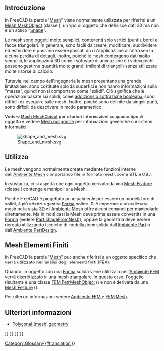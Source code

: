 <languages/>
{{TOCright}}

<span id="Introduction"></span>
== Introduzione ==

In FreeCAD la parola "[[Mesh/it|Mesh]]" viene normalmente utilizzata per riferirsi a un [[Mesh_MeshObject/it|Mesh MeshObject]] (classe {{incode|Mesh::MeshObject}}), un tipo di oggetto che definisce dati 3D ma non è un solido "[[Shape/it|Shape]]".

Le mesh sono oggetti molto semplici, contenenti solo vertici (punti), bordi e facce triangolari. In generale, sono facili da creare, modificare, suddividere ed estendere e possono essere passati da un'applicazione all'altra senza alcuna perdita di dettagli. Inoltre, poiché le mesh contengono dati molto semplici, le applicazioni 3D come i software di animazione e i videogiochi possono gestirne quantità molto grandi (milioni di triangoli) senza utilizzare molte risorse di calcolo.

Tuttavia, nel campo dell'ingegneria le mesh presentano una grande limitazione: sono costituite solo da superfici e non hanno informazioni sulla "massa", quindi non si comportano come "solidi". Ciò significa che le operazioni basate sui solidi, come [[Part_Boolean/it|addizione o sottrazione booleana]], sono difficili da eseguire sulle mesh. Inoltre, poiché sono definite da singoli punti, sono difficili da descrivere in modo parametrico.

Vedere [[Mesh_MeshObject/it|Mesh MeshObject]] per ulteriori informazioni su questo tipo di oggetto e vedere [https://en.wikipedia.org/wiki/Polygon_mesh Mesh poligonale] per informazioni generiche sui sistemi informatici.

[[File:Shape_and_mesh.svg]]

{{Caption|Sinistra: [[Shape/it|forma]] parametrica definita dalle proprietà. A destra: [[Mesh/it|mesh]], definita da vertici e superfici triangolari.}}

<span id="Usage"></span>
==Utilizzo==

Le mesh vengono normalmente create mediante funzioni interne dell'[[Mesh_Workbench/it|Ambiente Mesh]] o importando file in formato mesh, come STL e OBJ.

In sostanza, ci si aspetta che ogni oggetto derivato da una [[Mesh_Feature/it|Mesh Feature]] (classe {{incode|Mesh::Feature}}) contenga e manipoli una Mesh.

Poiché FreeCAD è progettato principalmente per essere un modellatore di solidi, è più adatto a gestire [[Shape/it|Forme]] solide. Può importare e visualizzare mesh nella [[3D_view/it|vista 3D]] e l'[[Mesh_Workbench/it|Ambiente Mesh]] offre alcuni comandi per manipolarle direttamente. Ma in molti casi la Mesh deve prima essere convertita in una [[Shape/it|Forma]] (vedere [[Part_ShapeFromMesh/it|Part ShapeFromMesh]]), oppure la geometria deve essere ricreata utilizzando tecniche di modellazione solida dall'[[Part_Workbench/it|Ambiente Part]] o dall'[[PartDesign_Workbench/it|Ambiente PartDesign]].

<span id="Finite_element_meshes"></span>
== Mesh Elementi Finiti ==

In FreeCAD la parola "[[Mesh/it|Mesh]]" può anche riferirsi a un oggetto specifico che verrà utilizzato nell'analisi degli elementi finiti (FEA).

Quando un oggetto con una [[Shape/it|Forma]] solida viene utilizzato nell'[[FEM_Workbench/it|Ambiente FEM]] verrà discretizzato in una mesh triangolare. In questo caso, l'oggetto risultante è una classe [[FEM_Mesh/it|FEM FemMeshObject]] ({{incode|Fem::FemMeshObject}}) e non è derivata da una [[Mesh_Feature/it|Mesh Feature]] ({{incode| Mesh::Feature}}).

Per ulteriori informazioni vedere [[FEM_Workbench/it|Ambiente FEM ]] e [[FEM_Mesh/it|FEM Mesh]].

<span id="More_information"></span>
== Ulteriori informazioni ==

* [https://forum.freecadweb.org/viewtopic.php?f=8&t=47493 Polygonal (mesh) geometry]


{{Mesh Tools navi{{#translation:}}}}
{{FEM Tools navi{{#translation:}}}}
{{Document objects navi{{#translation:}}}}
{{Userdocnavi{{#translation:}}}}
[[Category:Glossary{{#translation:}}]]